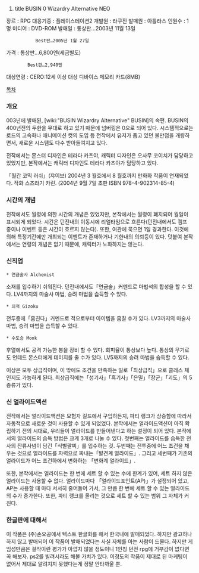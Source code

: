 #title BUSIN 0 Wizardry Alternative NEO

장르 : RPG 
대응기종 : 플레이스테이션2 
개발원 : 라쿠진 
발매원 : 아틀라스 
인원수 : 1명 
미디어 : DVD-ROM 
발매일 : 통상판…2003년 11월 13일
            Best판…2005년 1월 27일 
가격 : 통상판…6,800엔(세금별도)
         Best판…2,940엔 
대상연령 : CERO:12세 이상 대상 
디바이스 메모리 카드(8MB) 

[[목차]]

=== 개요 ===
003년에 발매된, [wiki:"BUSIN Wizardry Alternative" BUSIN]의 속편. BUSIN의 400년전의 두한을 무대로 하고 있기 때문에 넘버링은 0으로 되어 있다.  시스템적으로는 로드의 고속화나 애니메이션 컷의 도입 등 전작에서 유저가 품고 있던 불만점을 개량하면서, 새로운 시스템도 다수 받아들여지고 있다.

전작에서는 몬스터 디자인은 테라다 카츠야, 캐릭터 디자인은 오사무 코이치가 담당하고 있었지만, 본작에서는 캐릭터 디자인도 테라다 카츠야가 담당하고 있다.

「월간 코믹 러쉬」(쟈이브) 2004년 3 월호에서 8 월호까지 만화화 작품이 연재되었다. 작화 스즈라기 카린. (2004년 9월 7일 초판 ISBN 978-4-902314-85-4)

=== 시간의 개념 ===
전작에서도 월령에 의한 시간의 개념은 있었지만, 본작에서는 월령이 폐지되어 월일이 표시되게 되었다. 시간은 던전내의 이동시에 리얼타임으로 흐른다(던전내에서도 캠프 중이나 이벤트 등은 시간이 흐르지 않는다). 또한, 여관에 묵으면 1일 경과한다. 이것에 의해 특정기간에만 개최되는 이벤트가 존재하거나 기한내의 의뢰등이 있다. 덧붙여 본작에서는 연령의 개념은 없기 때문에, 캐릭터가 노화하지는 않는다.

=== 신직업 ===
 * 연금술사 Alchemist 
소재를 입수하기 쉬워진다. 던전내에서도「연금술」커멘드로 마법석의 합성을 할 수 있다.
LV4까지의 마술사 마법, 승려 마법을 습득할 수 있다.
 * 의적 Gizoku 
전투중에「훔친다」커멘드로 적으로부터 아이템을 훔칠 수가 있다.
LV3까지의 마술사 마법, 승려 마법을 습득할 수 있다.
 * 수도승 Monk 
후열에서도 공격 가능한 봉을 장비 할 수 있다. 회피율이 통상보다 높다. 통상의 무기로도 언데드 몬스터에게 데미지를 줄 수가 있다.
LV5까지의 승려 마법을 습득할 수 있다.

이상은 모두 상급직이며, 이 밖에도 조건을 만족하는 일로「최상급직」으로 클래스 체인지도 가능하게 된다.  최상급직에는「성기사」「흑기사」「은밀」「장군」「괴도」의 5종류가 있다.

=== 신 얼라이드액션 ===
전작에서는 얼라이드액션은 모험자 길드에서 구입하든지, 파티 랭크가 상승함에 따라서 자동적으로 새로운 것이 사용할 수 있게 되었었다. 본작에서는 얼라이드액션이 아직 확립하기 전의 시대로, 우리들이 얼라이드를 만들어낸다고 하는 설정이 되어 있다. 본작에서의 얼라이드의 습득 방법은 크게 3개로 나눌 수 있다. 첫번째는 얼라이드를 습득한 전사의 잔류사념이 담긴「식별팔찌」를 입수하는 것. 두번째는 전투중에 어느 조건을 채우는 것으로 얼라이드를 자력으로 짜내는「발견계 얼라이드」. 그리고 세번째가 기존의 얼라이드가 어느 조건하에서 변화하는 「변화계 얼라이드」.

또한, 본작에서는 얼라이드는 한 번에 세트 할 수 있는 수에 한계가 있어, 세트 하지 않은 얼라이드는 사용할 수  없다. 얼라이드마다 「얼라이드포인트(AP)」가 설정되어 있고, AP는 사용할 때 마다 서서히 줄어들어 가서, 그 만큼 한 번에 세트 할 수 있는 얼라이드의 수가 증가한다. 또한, 파티 랭크를 올리는 것으로 세트 할 수 있는 범위 그 자체가 커진다.


=== 한글판에 대해서 ===
이 작품은 (주)손오공에서 텍스트 한글화를 해서 한국내에 발매되었다. 하지만 광고하나 하지 않고 발매되어 이 작품이 발매되었다는 사실 자체를 아는 사람이 드물다. 하지만 게임성만큼은 걸작이란 평가가 아깝지 않을 정도이니 1인칭 던전 rpg에 거부감이 없다면 꼭 해보자. ps2를 빌려서라도 해볼 가치가 있다. 이정도의 작품이 제대로 된 마케팅이 없어서 제대로 알려지지 못했다는게 정말 안타까울 뿐.

